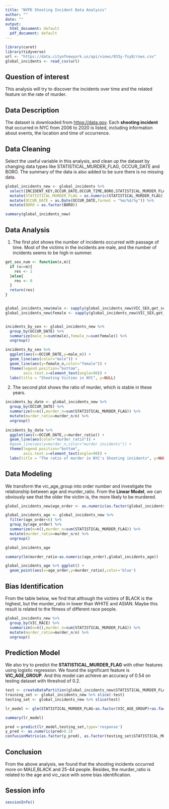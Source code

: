 ```yaml
---
title: "NYPD Shooting Incident Data Analysis"
author: ""
date: ""
output:
  html_document: default
  pdf_document: default
---
```



```r
library(caret)
library(tidyverse)
url <- "https://data.cityofnewyork.us/api/views/833y-fsy8/rows.csv"
global_incidents <- read_csv(url)
```

## Question of interest
This analysis will try to discover the incidents over time and the related feature on the rate of murder.

## Data Description
The dataset is downloaded from <https://data.gov>. Each **shooting incident** that occurred in NYC from 2006 to 2020 is listed, including information about events, the location and time of occurrence. 


## Data Cleaning
Select the useful variable in this analysis, and clean up the dataset by changing data types like STATISTICAL_MURDER_FLAG, OCCUR_DATE and BORO. The summary of the data is also added to be sure there is no missing data.
```r
global_incidents_new <- global_incidents %>%
  select(INCIDENT_KEY,OCCUR_DATE,OCCUR_TIME,BORO,STATISTICAL_MURDER_FLAG,VIC_AGE_GROUP,VIC_SEX,VIC_RACE) %>%
  mutate(STATISTICAL_MURDER_FLAG = as.numeric(STATISTICAL_MURDER_FLAG)) %>%
  mutate(OCCUR_DATE = as.Date(OCCUR_DATE,format = "%m/%d/%y")) %>%
  mutate(BORO = as.factor(BORO))

summary(global_incidents_new)

```


## Data Analysis
1. The first plot shows the number of incidents occurred with passage of time. Most of the victims in the incidents are male, and the number of incidents seems to be high in summer. 
```r
get_sex_num <- function(x,m){
  if (x==m){
    res <- 1
  }else{
    res <- 0
  }
  return(res)
}


global_incidents_new$male <- sapply(global_incidents_new$VIC_SEX,get_sex_num,'M')
global_incidents_new$female <- sapply(global_incidents_new$VIC_SEX,get_sex_num,'F')


incidents_by_sex <- global_incidents_new %>%
  group_by(OCCUR_DATE) %>%
  summarize(male_n=sum(male),female_n=sum(female)) %>%
  ungroup() 

incidents_by_sex %>% 
  ggplot(aes(x=OCCUR_DATE,y=male_n)) +
  geom_line(aes(color="male")) +
  geom_line(aes(y=female_n,color="female")) +
  theme(legend.position="bottom",
        axis.text.x=element_text(angle=90)) +
  labs(title = "Shooting Victims in NYC", y=NULL)

```

2. The second plot shows the ratio of murder, which is stable in these years.

```r
incidents_by_date <- global_incidents_new %>%
  group_by(OCCUR_DATE) %>%
  summarize(n=n(),murder_n=sum(STATISTICAL_MURDER_FLAG)) %>%
  mutate(murder_ratio=murder_n/n) %>%
  ungroup() 
  
incidents_by_date %>% 
  ggplot(aes(x=OCCUR_DATE,y=murder_ratio)) +
  geom_line(aes(color="murder_ratio")) +
  #geom_line(aes(y=murder_n,color="murder incidents")) +
  theme(legend.position="bottom",
        axis.text.x=element_text(angle=90)) +
  labs(title = "The ratio of murder in NYC's Shooting incidents", y=NULL)

```


## Data Modeling
We transform the vic_age_group into order number and investigate the relationship between age and murder_ratio. From the **Linear Model**, we can obviously see that the older the victim is, the more likely to be murdered.
```r
global_incidents_new$age_order <- as.numeric(as.factor(global_incidents_new$VIC_AGE_GROUP))

global_incidents_age <- global_incidents_new %>%
  filter(age_order<6) %>%
  group_by(age_order) %>%
  summarize(n=n(),murder_n=sum(STATISTICAL_MURDER_FLAG)) %>%
  mutate(murder_ratio=murder_n/n) %>%
  ungroup() 

global_incidents_age
```


```r
summary(lm(murder_ratio~as.numeric(age_order),global_incidents_age))

```



```r
global_incidents_age %>% ggplot() +
  geom_point(aes(x=age_order,y=murder_ratio),color='blue')

```


## Bias Identification
From the table below, we find that although the victims of BLACK is the highest, but the murder_ratio in lower than WHITE and ASIAN. Maybe this result is related to the fitness of different race people.
```r
global_incidents_new %>%
  group_by(VIC_RACE) %>%
  summarize(n=n(),murder_n=sum(STATISTICAL_MURDER_FLAG)) %>%
  mutate(murder_ratio=murder_n/n) %>%
  ungroup() 
```


## Prediction Model

We also try to predict the **STATISTICAL_MURDER_FLAG** with other features using logistic regression. We found the significant feature is **VIC_AGE_GROUP**. And this model can achieve an accuracy of 0.54 on testing dataset with threshod of 0.2. 
```r
test <- createDataPartition(global_incidents_new$STATISTICAL_MURDER_FLAG, times = 1, p = 0.2, list = FALSE)
training_set <- global_incidents_new %>% slice(-test)
testing_set <- global_incidents_new %>% slice(test)

lr_model <- glm(STATISTICAL_MURDER_FLAG~as.factor(VIC_AGE_GROUP)+as.factor(VIC_SEX)+as.factor(VIC_RACE)+as.factor(BORO),training_set,family='binomial')

summary(lr_model)

```

```r
pred <-predict(lr_model,testing_set,type='response')
y_pred <- as.numeric(pred>0.2)
confusionMatrix(as.factor(y_pred), as.factor(testing_set$STATISTICAL_MURDER_FLAG),positive='1')

```

## Conclusion
From the above analysis, we found that the shooting incidents occurred more on MALE,BLACK and 25-44 people. Besides, the murder_ratio is related to the age and vic_race with some bias identification. 


## Session info
```r
sessionInfo()
```
